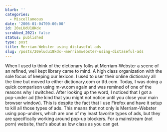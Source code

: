 ```yaml
---
blurb: ''
categories:
  - Miscellaneous
date: '2006-01-04T00:00:00'
id: 20eLUdU18Kdx
scrubbed_2021: false
status: published
type: post
title: Merriam-Webster using distaseful ads
slug: /posts/20eludu18kdx--merriamwebster-using-distaseful-ads
---
```


When I used to think of the dictionary folks at Merriam-Webster a
scene of an refined, well kept library came to mind. A high class
organization with the sole focus of keeping our lexicon. I used to
user their online dictionary all the time but moved to either
dictionary.com or tfd.com. Today, I was doing a quick comparison
using m-w.com again and was remined of one of the reasons why I
switched. After looking up the word, I noticed that I got a
pop-under ad (the kind that you might not notice until you close
your main browser window). This is despite the fact that I use
Firefox and have it setup to kill all those types of ads. This
means that not only is Merriam-Webster using pop-unders, which are
one of my least favorite types of ads, but they are specifically
working around pop-up blockers. For a mainstream (not porn)
website, that's about as low class as you can get.
